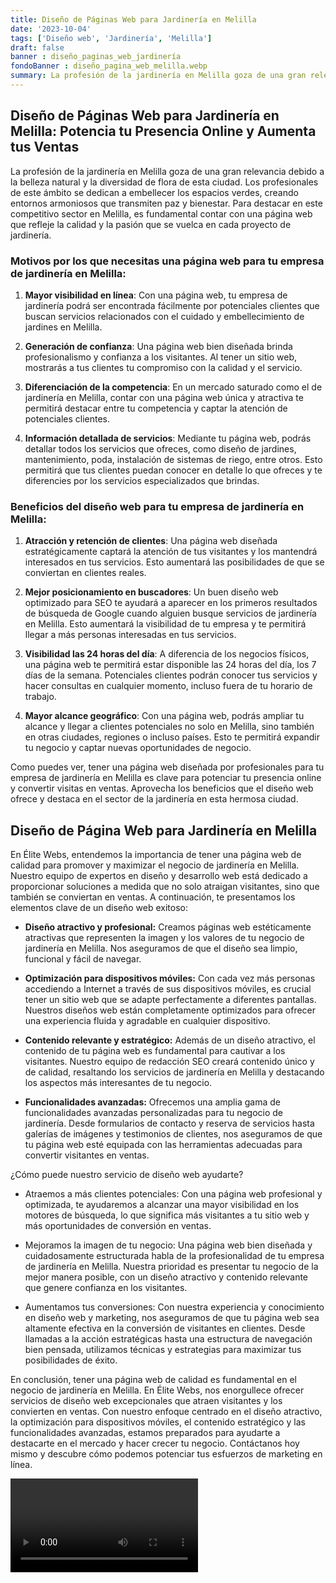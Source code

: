 ```yaml
---
title: Diseño de Páginas Web para Jardinería en Melilla
date: '2023-10-04'
tags: ['Diseño web', 'Jardinería', 'Melilla']
draft: false
banner : diseño_paginas_web_jardinería
fondoBanner : diseño_pagina_web_melilla.webp
summary: La profesión de la jardinería en Melilla goza de una gran relevancia debido a la belleza natural y la diversidad de flora de esta ciudad. Los profesionales de este ámbito se dedican a embellecer los espacios verdes, creando entornos armoniosos que transmiten paz y bienestar. Para destacar en este competitivo sector en Melilla, es fundamental contar con una página web que refleje la calidad y la pasión que se vuelca en cada proyecto de jardinería.
---
```


## Diseño de Páginas Web para Jardinería en Melilla: Potencia tu Presencia Online y Aumenta tus Ventas

La profesión de la jardinería en Melilla goza de una gran relevancia debido a la belleza natural y la diversidad de flora de esta ciudad. Los profesionales de este ámbito se dedican a embellecer los espacios verdes, creando entornos armoniosos que transmiten paz y bienestar. Para destacar en este competitivo sector en Melilla, es fundamental contar con una página web que refleje la calidad y la pasión que se vuelca en cada proyecto de jardinería.

### Motivos por los que necesitas una página web para tu empresa de jardinería en Melilla:

1. **Mayor visibilidad en línea**: Con una página web, tu empresa de jardinería podrá ser encontrada fácilmente por potenciales clientes que buscan servicios relacionados con el cuidado y embellecimiento de jardines en Melilla. 

2. **Generación de confianza**: Una página web bien diseñada brinda profesionalismo y confianza a los visitantes. Al tener un sitio web, mostrarás a tus clientes tu compromiso con la calidad y el servicio.

3. **Diferenciación de la competencia**: En un mercado saturado como el de jardinería en Melilla, contar con una página web única y atractiva te permitirá destacar entre tu competencia y captar la atención de potenciales clientes.

4. **Información detallada de servicios**: Mediante tu página web, podrás detallar todos los servicios que ofreces, como diseño de jardines, mantenimiento, poda, instalación de sistemas de riego, entre otros. Esto permitirá que tus clientes puedan conocer en detalle lo que ofreces y te diferencies por los servicios especializados que brindas.

### Beneficios del diseño web para tu empresa de jardinería en Melilla:

1. **Atracción y retención de clientes**: Una página web diseñada estratégicamente captará la atención de tus visitantes y los mantendrá interesados en tus servicios. Esto aumentará las posibilidades de que se conviertan en clientes reales.

2. **Mejor posicionamiento en buscadores**: Un buen diseño web optimizado para SEO te ayudará a aparecer en los primeros resultados de búsqueda de Google cuando alguien busque servicios de jardinería en Melilla. Esto aumentará la visibilidad de tu empresa y te permitirá llegar a más personas interesadas en tus servicios.

3. **Visibilidad las 24 horas del día**: A diferencia de los negocios físicos, una página web te permitirá estar disponible las 24 horas del día, los 7 días de la semana. Potenciales clientes podrán conocer tus servicios y hacer consultas en cualquier momento, incluso fuera de tu horario de trabajo.

4. **Mayor alcance geográfico**: Con una página web, podrás ampliar tu alcance y llegar a clientes potenciales no solo en Melilla, sino también en otras ciudades, regiones o incluso países. Esto te permitirá expandir tu negocio y captar nuevas oportunidades de negocio.

Como puedes ver, tener una página web diseñada por profesionales para tu empresa de jardinería en Melilla es clave para potenciar tu presencia online y convertir visitas en ventas. Aprovecha los beneficios que el diseño web ofrece y destaca en el sector de la jardinería en esta hermosa ciudad.

<GifSeo />

<Cta />

## Diseño de Página Web para Jardinería en Melilla

En Élite Webs, entendemos la importancia de tener una página web de calidad para promover y maximizar el negocio de jardinería en Melilla. Nuestro equipo de expertos en diseño y desarrollo web está dedicado a proporcionar soluciones a medida que no solo atraigan visitantes, sino que también se conviertan en ventas. A continuación, te presentamos los elementos clave de un diseño web exitoso:

- **Diseño atractivo y profesional:** Creamos páginas web estéticamente atractivas que representen la imagen y los valores de tu negocio de jardinería en Melilla. Nos aseguramos de que el diseño sea limpio, funcional y fácil de navegar.

- **Optimización para dispositivos móviles:** Con cada vez más personas accediendo a Internet a través de sus dispositivos móviles, es crucial tener un sitio web que se adapte perfectamente a diferentes pantallas. Nuestros diseños web están completamente optimizados para ofrecer una experiencia fluida y agradable en cualquier dispositivo.

- **Contenido relevante y estratégico:** Además de un diseño atractivo, el contenido de tu página web es fundamental para cautivar a los visitantes. Nuestro equipo de redacción SEO creará contenido único y de calidad, resaltando los servicios de jardinería en Melilla y destacando los aspectos más interesantes de tu negocio.

- **Funcionalidades avanzadas:** Ofrecemos una amplia gama de funcionalidades avanzadas personalizadas para tu negocio de jardinería. Desde formularios de contacto y reserva de servicios hasta galerías de imágenes y testimonios de clientes, nos aseguramos de que tu página web esté equipada con las herramientas adecuadas para convertir visitantes en ventas.

¿Cómo puede nuestro servicio de diseño web ayudarte?

- Atraemos a más clientes potenciales: Con una página web profesional y optimizada, te ayudaremos a alcanzar una mayor visibilidad en los motores de búsqueda, lo que significa más visitantes a tu sitio web y más oportunidades de conversión en ventas.

- Mejoramos la imagen de tu negocio: Una página web bien diseñada y cuidadosamente estructurada habla de la profesionalidad de tu empresa de jardinería en Melilla. Nuestra prioridad es presentar tu negocio de la mejor manera posible, con un diseño atractivo y contenido relevante que genere confianza en los visitantes.

- Aumentamos tus conversiones: Con nuestra experiencia y conocimiento en diseño web y marketing, nos aseguramos de que tu página web sea altamente efectiva en la conversión de visitantes en clientes. Desde llamadas a la acción estratégicas hasta una estructura de navegación bien pensada, utilizamos técnicas y estrategias para maximizar tus posibilidades de éxito.

En conclusión, tener una página web de calidad es fundamental en el negocio de jardinería en Melilla. En Élite Webs, nos enorgullece ofrecer servicios de diseño web excepcionales que atraen visitantes y los convierten en ventas. Con nuestro enfoque centrado en el diseño atractivo, la optimización para dispositivos móviles, el contenido estratégico y las funcionalidades avanzadas, estamos preparados para ayudarte a destacarte en el mercado y hacer crecer tu negocio. Contáctanos hoy mismo y descubre cómo podemos potenciar tus esfuerzos de marketing en línea.

<Video />

<CtaBot job='Jardinería' city='Melilla'/>

<Gmaps query='Melilla+españa+maps' />